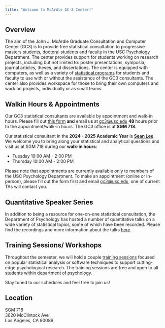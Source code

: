 ```yaml
---
title: "Welcome to McArdle GC-3 Center!"
---
```


## Overview

The aim of the John J. McArdle Graduate Consultation and Computer Center (GC3) is to provide free statistical consultation to progressive masters students, doctoral students and faculty in the USC Psychology Department. The center provides support for students working on research projects, including but not limited to: poster presentations, symposia, journal articles, theses, and dissertations. The center is equipped with computers, as well as a variety of [statistical programs](others/software.html) for students and faculty to use with or without the assistance of the GC3 consultants. The center also provides workspace for those to bring their own computers and work on projects, individually or as small teams.

## Walkin Hours & Appointments

Our GC3 statistical consultants are available by appointment and walk-in hours. Please fill out [this form](https://forms.gle/RYxWnyUwrJRBY5bu9) **and** email us at [gc3\@usc.edu](mailto:gc3@usc.edu) **48** hours prior to the appointment/walk-in hours. The GC3 office is at **SGM 718**.

<!--# Note that you will need a door code to get into GC3; if you do not have one, or do not have access yet to GC3 with your existing code, please contact Gabriel Gonzalez (gonzaleg@usc.edu) to get a code or to give your existing code access to the GC3 lab. -->

Our statistical consultant in the **2024 - 2025 Academic Year** is [**Sean Lee**](https://www.linkedin.com/in/seanhanlee/). We welcome you to bring along your statistical and analytical questions and visit us at SGM 718 during our **walk-in hours**:

-   Tuesday 10:00 AM - 2:00 PM
-   Thursday 10:00 AM - 2:00 PM

Please note that appointments are currently available only to members of the USC Psychology Department. To make an appointment (online or in-person), please fill out the form first and email [gc3\@usc.edu](mailto:gc3@usc.edu), one of current TAs will contact you.

## Quantitative Speaker Series

In addition to being a resource for one-on-one statistical consultation, the Department of Psychology has hosted a number of quantitative talks on a wide variety of statistical topics, some of which have been recorded. Please find the recordings and more information about the talks [here](quant_talks.html).

## Training Sessions/ Workshops

Throughout the semester, we will hold a couple [training sessions](workshop.html) focused on popular statistical analysis or software techniques to support cutting-edge psychological research. The training sessions are free and open to all students within department of psychology.

Stay tuned to our schedules and feel free to join us!

## Location

SGM 718\
3620 McClintock Ave\
Los Angeles, CA 90089
